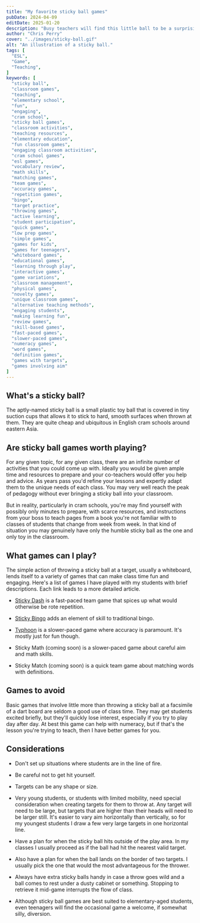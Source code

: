```yaml
---
title: "My favorite sticky ball games"
pubDate: 2024-04-09
editDate: 2025-01-20
description: "Busy teachers will find this little ball to be a surprisingly flexible and effective tool."
author: "Chris Perry"
cover: "../images/sticky-ball.gif"
alt: "An illustration of a sticky ball."
tags: [
  "ESL",
  "Game",
  "Teaching",
]
keywords: [
  "sticky ball",
  "classroom games",
  "teaching",
  "elementary school",
  "fun",
  "engaging",
  "cram school",
  "sticky ball games",
  "classroom activities",
  "teaching resources",
  "elementary education",
  "fun classroom games",
  "engaging classroom activities",
  "cram school games",
  "esl games",
  "vocabulary review",
  "math skills",
  "matching games",
  "team games",
  "accuracy games",
  "repetition games",
  "bingo",
  "target practice",
  "throwing games",
  "active learning",
  "student participation",
  "quick games",
  "low prep games",
  "simple games",
  "games for kids",
  "games for teenagers",
  "whiteboard games",
  "educational games",
  "learning through play",
  "interactive games",
  "game variations",
  "classroom management",
  "physical games",
  "novelty games",
  "unique classroom games",
  "alternative teaching methods",
  "engaging students",
  "making learning fun",
  "review games",
  "skill-based games",
  "fast-paced games",
  "slower-paced games",
  "numeracy games",
  "word games",
  "definition games",
  "games with targets",
  "games involving aim"
]
---
```


## What's a sticky ball?

The aptly-named sticky ball is a small plastic toy ball that is covered in tiny suction cups that allows it to stick to hard, smooth surfaces when thrown at them. They are quite cheap and ubiquitous in English cram schools around eastern Asia.

## Are sticky ball games worth playing?

For any given topic, for any given class, there are an infinite number of activities that you could come up with. Ideally you would be given ample time and resources to prepare and your co-teachers would offer you help and advice. As years pass you'd refine your lessons and expertly adapt them to the unique needs of each class. You may very well reach the peak of pedagogy without ever bringing a sticky ball into your classroom.

But in reality, particularly in cram schools, you're may find yourself with possibly only minutes to prepare, with scarce resources, and instructions from your boss to teach pages from a book you're not familiar with to classes of students that change from week from week. In that kind of situation you may genuinely have only the humble sticky ball as the one and only toy in the classroom.

## What games can I play?

The simple action of throwing a sticky ball at a target, usually a whiteboard, lends itself to a variety of games that can make class time fun and engaging. Here's a list of games I have played with my students with brief descriptions. Each link leads to a more detailed article.

* [Sticky Dash](../sticky-dash) is a fast-paced team game that spices up what would otherwise be rote repetition.

* [Sticky Bingo](../sticky-bingo) adds an element of skill to traditional bingo.

* [Typhoon](../typhoon) is a slower-paced game where accuracy is paramount. It's mostly just for fun though.

* Sticky Math (coming soon) is a slower-paced game about careful aim and math skills.

* Sticky Match (coming soon) is a quick team game about matching words with definitions.

## Games to avoid

Basic games that involve little more than throwing a sticky ball at a facsimile of a dart board are seldom a good use of class time. They may get students excited briefly, but they'll quickly lose interest, especially if you try to play day after day. At best this game can help with numeracy, but if that's the lesson you're trying to teach, then I have better games for you.

## Considerations

* Don't set up situations where students are in the line of fire.

* Be careful not to get hit yourself.

* Targets can be any shape or size.

* Very young students, or students with limited mobility, need special consideration when creating targets for them to throw at. Any target will need to be large, but targets that are higher than their heads will need to be larger still. It's easier to vary aim horizontally than vertically, so for my youngest students I draw a few very large targets in one horizontal line.

* Have a plan for when the sticky ball hits outside of the play area. In my classes I usually proceed as if the ball had hit the nearest valid target.

* Also have a plan for when the ball lands on the border of two targets. I usually pick the one that would the most advantageous for the thrower.

* Always have extra sticky balls handy in case a throw goes wild and a ball comes to rest under a dusty cabinet or something. Stopping to retrieve it mid-game interrupts the flow of class.

* Although sticky ball games are best suited to elementary-aged students, even teenagers will find the occasional game a welcome, if somewhat silly, diversion.
